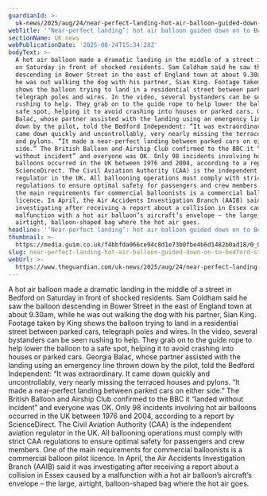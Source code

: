 ```yaml
---
guardianId: >-
  uk-news/2025/aug/24/near-perfect-landing-hot-air-balloon-guided-down-on-to-bedford-street
webTitle: '‘Near-perfect landing’: hot air balloon guided down on to Bedford street'
sectionName: UK news
webPublicationDate: '2025-08-24T15:34:28Z'
bodyText: >-
  A hot air balloon made a dramatic landing in the middle of a street in Bedford
  on Saturday in front of shocked residents. Sam Coldham said he saw the balloon
  descending in Bower Street in the east of England town at about 9.30am, while
  he was out walking the dog with his partner, Sian King. Footage taken by King
  shows the balloon trying to land in a residential street between parked cars,
  telegraph poles and wires. In the video, several bystanders can be seen
  rushing to help. They grab on to the guide rope to help lower the balloon to a
  safe spot, helping it to avoid crashing into houses or parked cars. Georgia
  Balać, whose partner assisted with the landing using an emergency line thrown
  down by the pilot, told the Bedford Independent: “It was extraordinary. It
  came down quickly and uncontrollably, very nearly missing the terraced houses
  and pylons. “It made a near-perfect landing between parked cars on either
  side.” The British Balloon and Airship Club confirmed to the BBC it “landed
  without incident” and everyone was OK. Only 98 incidents involving hot air
  balloons occurred in the UK between 1976 and 2004, according to a report by
  ScienceDirect. The Civil Aviation Authority (CAA) is the independent aviation
  regulator in the UK. All ballooning operations must comply with strict CAA
  regulations to ensure optimal safety for passengers and crew members. One of
  the main requirements for commercial balloonists is a commercial balloon pilot
  licence. In April, the Air Accidents Investigation Branch (AAIB) said it was
  investigating after receiving a report about a collision in Essex caused by a
  malfunction with a hot air balloon’s aircraft’s envelope – the large,
  airtight, balloon-shaped bag where the hot air goes.
headline: '‘Near-perfect landing’: hot air balloon guided down on to Bedford street'
thumbnail: >-
  https://media.guim.co.uk/f4bbfda066ce94c8d1e73b0fbe4b6d1482b0ad18/0_0_1350_1080/500.jpg
slug: near-perfect-landing-hot-air-balloon-guided-down-on-to-bedford-street
webUrl: >-
  https://www.theguardian.com/uk-news/2025/aug/24/near-perfect-landing-hot-air-balloon-guided-down-on-to-bedford-street
---
```

A hot air balloon made a dramatic landing in the middle of a street in Bedford on Saturday in front of shocked residents. Sam Coldham said he saw the balloon descending in Bower Street in the east of England town at about 9.30am, while he was out walking the dog with his partner, Sian King. Footage taken by King shows the balloon trying to land in a residential street between parked cars, telegraph poles and wires. In the video, several bystanders can be seen rushing to help. They grab on to the guide rope to help lower the balloon to a safe spot, helping it to avoid crashing into houses or parked cars. Georgia Balać, whose partner assisted with the landing using an emergency line thrown down by the pilot, told the Bedford Independent: “It was extraordinary. It came down quickly and uncontrollably, very nearly missing the terraced houses and pylons. “It made a near-perfect landing between parked cars on either side.” The British Balloon and Airship Club confirmed to the BBC it “landed without incident” and everyone was OK. Only 98 incidents involving hot air balloons occurred in the UK between 1976 and 2004, according to a report by ScienceDirect. The Civil Aviation Authority (CAA) is the independent aviation regulator in the UK. All ballooning operations must comply with strict CAA regulations to ensure optimal safety for passengers and crew members. One of the main requirements for commercial balloonists is a commercial balloon pilot licence. In April, the Air Accidents Investigation Branch (AAIB) said it was investigating after receiving a report about a collision in Essex caused by a malfunction with a hot air balloon’s aircraft’s envelope – the large, airtight, balloon-shaped bag where the hot air goes.
